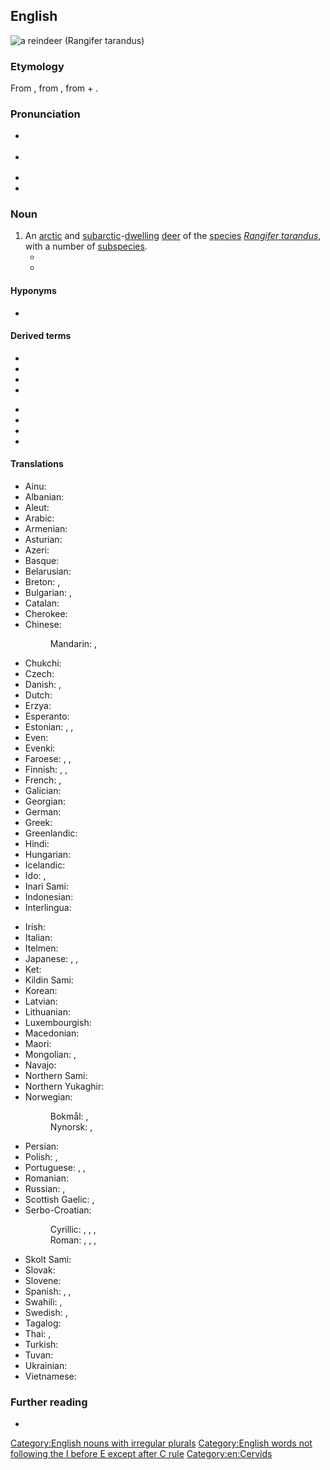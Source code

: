 ==English==
[[File:Caribou.jpg|thumb|a '''reindeer''' (''Rangifer tarandus'')]]
{{wikispecies|Rangifer tarandus}}

===Etymology===
From {{inh|en|enm}}, from {{der|en|non|hreindýri||reindeer}}, from {{m|non|hreinn}} + {{m|non|dýr||animal}}.

===Pronunciation===
* {{a|RP}} {{IPA|/ˈɹeɪndɪə/|lang=en}}
* {{a|GA}} {{IPA|/ˈɹeɪndɪɹ/|lang=en}}
* {{audio|en-us-reindeer.ogg|Audio (GA)|lang=en}}
* {{hyphenation|rein|deer|lang=en}}

===Noun===
{{en-noun|s|reindeer}}

# An [[arctic]] and [[subarctic]]-[[dwell]]ing [[deer]] of the [[species]] ''[[Rangifer tarandus]]'', with a number of [[subspecies]].
#* {{quote-book|author=D[aniel] Fenning|chapter=LAPLAND|chapterurl=https://books.google.com/books?id=pkJgAAAAcAAJ&pg=PT589|title=The Royal English Dictionary; or, A Treasury of the English Language|edition=3rd improved|location=London|publisher=Printed for R. Baldwin, Hawes and Co., T. Caslon, S. Crowder, J. Johnson, Wilson and Fell, Robinson and Roberts, and B. Collins|year=1768|oclc=22419759|passage=Here is a prodigious number of wild beaſts, as ſtags, bears, wolves, foxes of various colours, martens, hares, glittens, beavers, otters, elk, and '''rein deer''': the latter is leſs than a stag.}}
#* {{quote-journal|author=Nancy Langston|authorlink=Nancy Langston|title=Mining the Boreal North|url=http://www.americanscientist.org/issues/pub/2013/2/mining-the-boreal-north|archiveurl=https://web-beta.archive.org/web/20160413161452/http://www.americanscientist.org/issues/pub/2013/2/mining-the-boreal-north|archivedate=13 April 2016|magazine=[[w:American Scientist|American Scientist]]|month=March|year=2013|volume=101|issue=2|page=98|passage='''Reindeer''' are well suited to the taiga’s frigid winters. They can maintain a thermogradient between body core and the environment of up to 100 degrees, in part because of insulation provided by their fur, and in part because of counter-current vascular heat exchange systems in their legs and nasal passages.}}

====Hyponyms====
* {{l|en|caribou}}

====Derived terms====
{{der-top}}
* {{l|en|arctic reindeer}}
* {{l|en|Finnish forest reindeer}}
* {{l|en|mountain reindeer}}
* {{l|en|reindeer calf}}
{{der-mid}}
* {{l|en|Siberian forest reindeer}}
* {{l|en|Siberian reindeer}}
* {{l|en|Svalbard reindeer}}
* {{l|en|wild reindeer}}
{{der-bottom}}

====Translations====
{{trans-top|''Rangifer tarandus''}}
* Ainu: {{t|ain|トナッカィ|tr=tunakkay|sc=Kana}}
* Albanian: {{t+|sq|renë|f}}
* Aleut: {{t|ale|itx̂aygix̂}}
* Arabic: {{t|ar|رَنَة|f}}
* Armenian: {{t|hy|հյուսիսային եղջերու}}
* Asturian: {{t|ast|renu|m}}
* Azeri: {{t|az|şimal maralı}}
* Basque: {{t|eu|elur-orein}}
* Belarusian: {{t|be|паўно́чны але́нь|m|sc=Cyrl}}
* Breton: {{t|br|karv-erc'h|m}}, {{t|br|kirvi-erc'h|p}}
* Bulgarian: {{t|bg|се́верен еле́н|m|sc=Cyrl}}, {{t|bg|кари́бу|m|sc=Cyrl}} {{qualifier|North America}}
* Catalan: {{t+|ca|ren|m}}
* Cherokee: {{t|chr|ᏧᏴᏢ ᎠᏫ|tr=tsuyvtlv awi|sc=Cher}}
* Chinese:
*: Mandarin: {{t+|cmn|馴鹿|sc=Hani}}, {{t+|cmn|驯鹿|tr=xùnlù|sc=Hani}}
* Chukchi: {{t|ckt|ӄораӈы}}
* Czech: {{t+|cs|sob|m}}
* Danish: {{t+|da|ren|c}}, {{t+|da|rensdyr|n}}
* Dutch: {{t+|nl|rendier|n}}
* Erzya: {{t|myv|пучо}}
* Esperanto: {{t+|eo|rangifero}}
* Estonian: {{t+|et|põhjapõder}}, {{t+|et|poro}}, {{t|et|karibu}}
* Even: {{t|eve|ора̇н }}
* Evenki: {{t|evn|оро|tr=oro|sc=Cyrl}}
* Faroese: {{t|fo|reindýr|n}}, {{t|fo|reindjór|n}}, {{t|fo|reinsdjór|n}}
* Finnish: {{t+|fi|peura}}, {{t+|fi|poro}}, {{t+|fi|karibu}}
* French: {{t+|fr|renne|m}}, {{t+|fr|caribou|m}} {{qualifier|North America}}
* Galician: {{t+|gl|reno|m}}
* Georgian: {{t|ka|ჩრდილოეთის ირემი}}
* German: {{t+|de|Rentier|n}}
* Greek: {{t+|el|τάρανδος|m}}
* Greenlandic: {{t|kl|tuttu}}
* Hindi: {{t|hi|रेनडियर|tr=renḍiyar|sc=Deva}}
* Hungarian: {{t+|hu|rénszarvas}}
* Icelandic: {{t+|is|hreindýr|n}}
* Ido: {{t+|io|rentiro}}, {{t+|io|karibuo}} {{qualifier|North America}}
* Inari Sami: {{t|smn|puásui}}
* Indonesian: {{t-check|id|rusa kutub}}
* Interlingua: {{t|ia|ren}}
{{trans-mid}}
* Irish: {{t|ga|réinfhia|m}}
* Italian: {{t+|it|renna|f}}
* Itelmen: {{t|itl|қора|tr=qora|sc=Cyrl}}
* Japanese: {{t+|ja|トナカイ|tr=tonakai}}, {{t|ja|馴鹿|tr=となかい, tonakai|sc=Jpan}}, {{t|ja|馴鹿|tr=じゅんろく, junroku|sc=Jpan}}
* Ket: {{t|ket|сель|tr=selʹ|sc=Cyrl}}
* Kildin Sami: {{t|sjd|пуаз}}
* Korean: {{t+|ko|순록}}
* Latvian: {{t|lv|ziemeļbriedis|m}}
* Lithuanian: {{t|lt|šiaurinis elnias|m}}
* Luxembourgish: {{t|lb|Rendéier|n}}
* Macedonian: {{t|mk|ирвас|m|sc=Cyrl}}
* Maori: {{t|mi|renetia}}
* Mongolian: {{t+|mn|буга|sc=Cyrl}}, {{t|mn|цаа буга|sc=Cyrl}}
* Navajo: {{t|nv|hakʼaz bįįh}}
* Northern Sami: {{t|se|boazu}}
* Northern Yukaghir: {{t|ykg|илэ}}
* Norwegian:
*: Bokmål: {{t+|nb|reinsdyr|n}}, {{t+|nb|rein|m}}
*: Nynorsk: {{t|nn|reinsdyr|n}}, {{t|nn|rein|m}}
* Persian: {{t|fa|گوزن شمالی|tr=gavazn-e šomâli|sc=fa-Arab}}
* Polish: {{t+|pl|renifer|m-an}}, {{t+|pl|karibu|n}} {{qualifier|North America}}
* Portuguese: {{t+|pt|rena|f}}, {{t|pt|rangífer|m}}, {{t+|pt|rangífero|m}}
* Romanian: {{t+|ro|ren|m}}
* Russian: {{t|ru|се́верный оле́нь|m}}, {{t+|ru|кари́бу|m}} {{qualifier|North America}}
* Scottish Gaelic: {{t|gd|fiadh Lochlannach|m}}, {{t|gd|fiadh-sneachda|m}}
* Serbo-Croatian:
*: Cyrillic: {{t|sh|ирвас|m}}, {{t|sh|соб|m}}, {{t|sh|северни јелен|m}}, {{t|sh|сјеверни јелен|m}}
*: Roman: {{t+|sh|irvas|m}}, {{t+|sh|sob|m}}, {{t|sh|severni jelen|m}}, {{t|sh|sjeverni jelen|m}}
* Skolt Sami: {{t|sms|puäʒʒ}}
* Slovak: {{t|sk|sob|m}}
* Slovene: {{t+|sl|severni jelen|m}}
* Spanish: {{t+|es|reno|m}}, {{t|es|rangífero|m}}, {{t|es|caribú|m}} {{qualifier|North America}}
* Swahili: {{t|sw|kulungu aktiki|m}}, {{t|sw|mbawala aktiki|f}}
* Swedish: {{t+|sv|ren|c}}, {{t|sv|rendjur|c}}
* Tagalog: {{t|tl|reno}}
* Thai: {{t|th|กวางเรนเดียร์|tr=gwaang rayn-dia}}, {{t|th|เรนเดียร์|tr=rayn-dia}}
* Turkish: {{t+|tr|Ren geyiği}}
* Tuvan: {{t|tyv|иви}}
* Ukrainian: {{t|uk|півні́чний оле́нь|m|sc=Cyrl}}
* Vietnamese: {{t|vi|tuần lộc}}
{{trans-bottom}}

===Further reading===
* {{pedia}}

[[Category:English nouns with irregular plurals]]
[[Category:English words not following the I before E except after C rule]]
[[Category:en:Cervids]]